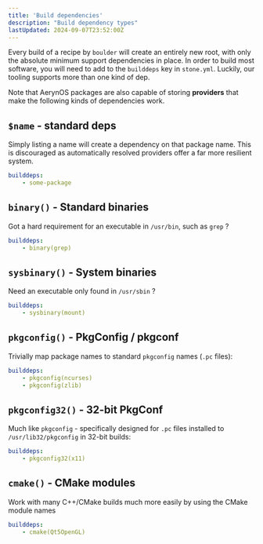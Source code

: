 ```yaml
---
title: 'Build dependencies'
description: "Build dependency types"
lastUpdated: 2024-09-07T23:52:00Z
---
```


Every build of a recipe by `boulder` will create an entirely new root, with only the absolute minimum support dependencies in place.
In order to build most software, you will need to add to the `builddeps` key in `stone.yml`. Luckily, our tooling supports more than
one kind of dep.

Note that AerynOS packages are also capable of storing **providers** that make the following kinds of dependencies work.

## `$name` - standard deps

Simply listing a name will create a dependency on that package name. This is discouraged as automatically resolved providers offer a
far more resilient system.

```yaml
builddeps:
    - some-package
```

## `binary()` - Standard binaries

Got a hard requirement for an executable in `/usr/bin`, such as `grep` ?

```yaml
builddeps:
    - binary(grep)
```

## `sysbinary()` - System binaries

Need an executable only found in `/usr/sbin` ?

```yaml
builddeps:
    - sysbinary(mount)
```

## `pkgconfig()` - PkgConfig / pkgconf

Trivially map package names to standard `pkgconfig` names (`.pc` files):

```yaml
builddeps:
    - pkgconfig(ncurses)
    - pkgconfig(zlib)
```

## `pkgconfig32()` - 32-bit PkgConf

Much like `pkgconfig` - specifically designed for `.pc` files installed to `/usr/lib32/pkgconfig` in 32-bit builds:

```yaml
builddeps:
    - pkgconfig32(x11)
```

## `cmake()` - CMake modules

Work with many C++/CMake builds much more easily by using the CMake module names

```yaml
builddeps:
    - cmake(Qt5OpenGL)
```
